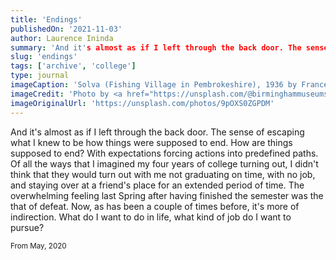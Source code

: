 ```yaml
---
title: 'Endings'
publishedOn: '2021-11-03'
author: Laurence Ininda
summary: 'And it's almost as if I left through the back door. The sense of escaping what I knew to be how things were supposed to end. How are things supposed to end?'
slug: 'endings'
tags: ['archive', 'college']
type: journal
imageCaption: 'Solva (Fishing Village in Pembrokeshire), 1936 by Frances Hodgkins (d. 1947)'
imageCredit: 'Photo by <a href="https://unsplash.com/@birminghammuseumstrust?utm_source=unsplash&utm_medium=referral&utm_content=creditCopyText">Birmingham Museums Trust</a> on <a href="https://unsplash.com/s/photos/generative-art?utm_source=unsplash&utm_medium=referral&utm_content=creditCopyText">Unsplash</a>'
imageOriginalUrl: 'https://unsplash.com/photos/9pOXS0ZGPDM'
---
```


And it's almost as if I left through the back door.
The sense of escaping what I knew to be how things were supposed to end.
How are things supposed to end? With expectations forcing actions into predefined paths.
Of all the ways that I imagined my four years of college turning out, I didn't think that they would turn out with me not graduating on time, with no job, and staying over at a friend's place for an extended period of time.
The overwhelming feeling last Spring after having finished the semester was the that of defeat.
Now, as has been a couple of times before, it's more of indirection. What do I want to do in life, what kind of job do I want to pursue?

<small>From May, 2020</small>
